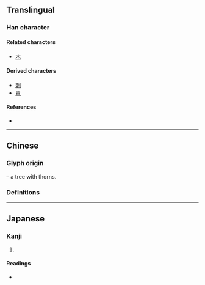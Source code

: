{{character info}}
==Translingual==

===Han character===
{{Han char|rn=75|rad=木|as=02|sn=6|four=50902|canj=DB}}

====Related characters====
* [[木]]

====Derived characters====
* [[刺]]
* [[責]] <!-- See etymology – used 朿 in earlier form -->

====References====
* {{Han ref|kx=0510.180|dkj=14441|dj=0894.150|hdz=21153.030|uh=673F|ud=26431|bh=C9F4|bd=51700}}

----

==Chinese==
{{zh-forms}}

===Glyph origin===
{{Han etym}}
{{liushu|p}} – a tree {{zh-l|*木}} with thorns.

===Definitions===
{{zh-see|刺|v}}

----

==Japanese==

===Kanji===
{{ja-kanji|grade=|rs=木02}}

# {{rfdef|ja|sort=木02}}

====Readings====
* {{ja-readings|goon=[[し]] (shi)|kanon=[[し]] (shi)|kun=[[とげ]] (toge)}}